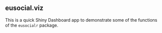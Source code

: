 ## eusocial.viz

This is a quick Shiny Dashboard app to demonstrate some of the functions of the `eusocialr` package.

